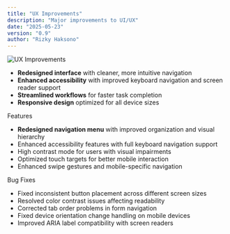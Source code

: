 ```yaml
---
title: "UX Improvements"
description: "Major improvements to UI/UX"
date: "2025-05-23"
version: "0.9"
author: "Rizky Haksono"
---
```


![UX Improvements](https://images.unsplash.com/photo-1680016661694-1cd3faf31c3a?q=80&w=2874&auto=format&fit=crop&ixlib=rb-4.1.0&ixid=M3wxMjA3fDB8MHxwaG90by1wYWdlfHx8fGVufDB8fHx8fA%3D%3D)

- **Redesigned interface** with cleaner, more intuitive navigation
- **Enhanced accessibility** with improved keyboard navigation and screen reader support
- **Streamlined workflows** for faster task completion
- **Responsive design** optimized for all device sizes

<Accordion type="multiple" className="w-full not-prose">
  <AccordionItem value="item-1">
    <AccordionTrigger>Features</AccordionTrigger>
    <AccordionContent className="flex flex-col gap-4 text-balance">
      <ul className="list-disc space-y-2 pl-4">
        <li>
          <strong>Redesigned navigation menu</strong> with improved organization
          and visual hierarchy
        </li>
        <li>
          Enhanced accessibility features with full keyboard navigation support
        </li>
        <li>High contrast mode for users with visual impairments</li>
        <li>Optimized touch targets for better mobile interaction</li>
        <li>Enhanced swipe gestures and mobile-specific navigation</li>
      </ul>
    </AccordionContent>
  </AccordionItem>
  <AccordionItem value="item-2">
    <AccordionTrigger>Bug Fixes</AccordionTrigger>
    <AccordionContent className="flex flex-col gap-4 text-balance">
      <ul className="list-disc space-y-2 pl-4">
        <li>
          Fixed inconsistent button placement across different screen sizes
        </li>
        <li>Resolved color contrast issues affecting readability</li>
        <li>Corrected tab order problems in form navigation</li>
        <li>Fixed device orientation change handling on mobile devices</li>
        <li>Improved ARIA label compatibility with screen readers</li>
      </ul>
    </AccordionContent>
  </AccordionItem>
</Accordion>